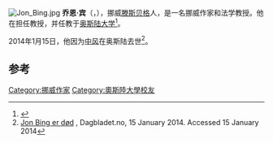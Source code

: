 [[File:Jon_Bing.jpg|thumb]]
'''乔恩·宾'''（{{lang-no|Jon Bing}}，{{bd|1944年|4月30日|2014年|1月15日|catIdx=Bing}}），挪威[[滕斯贝格|滕斯贝格]]人，是一名挪威作家和法学教授。他在{{link-en|挪威计算机与法律研究中心|Norwegian Research Center for Computers and Law}}担任教授，并任教于[[奥斯陆大学|奥斯陆大学]]<ref>{{cite web|url=http://www.dnva.no/c26848/artikkel/vis.html?tid=27643|title=Gruppe 6: Rettsvitenskap|publisher=[[Norwegian_Academy_of_Science_and_Letters|Norwegian Academy of Science and Letters]]|language=Norwegian|accessdate=26 October 2009|archiveurl=https://www.webcitation.org/6MeTIjkXr?url=http://www.dnva.no/c26848/artikkel/vis.html?tid=27643|archivedate=2014-01-15|dead-url=yes}}</ref>。

2014年1月15日，他因为[[中风|中风]]在奥斯陆去世<ref name="dagbladet">[http://www.dagbladet.no/2014/01/15/kultur/juss/nyhet/innenriks/31296165/ Jon Bing er død] {{Wayback|url=http://www.dagbladet.no/2014/01/15/kultur/juss/nyhet/innenriks/31296165/ |date=20160303201759 }}, Dagbladet.no, 15 January 2014. Accessed 15 January 2014</ref>。

==参考==
{{reflist}}
{{Authority control}}
{{挪威人物小作品}}
{{DEFAULTSORT:Bing, Jon}}
[[Category:挪威作家|Category:挪威作家]]
[[Category:奧斯陸大學校友|Category:奧斯陸大學校友]]